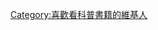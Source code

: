 {{Userbox
  |border-c = #000000
  |border-s = 1
  |id-c     = #FFFFFF
  |id-s     = 
  |id-fc    = #003399
  |info-c   = #00ffff
  |info-s   = 10
  |info-fc  = #ffffff
  |id       = {{lang|zh|科普}}
  |info     = 這個用戶喜歡看'''[[科普]]'''書籍。
}}

[[Category:喜歡看科普書籍的維基人]]